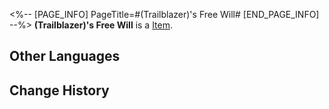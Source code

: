 <%-- [PAGE_INFO]
PageTitle=#(Trailblazer)'s Free Will#
[END_PAGE_INFO] --%>
{{Item Infobox
|id          = 254000
|image       = Item (Trailblazer)'s Free Will.png{{subst:void|<!--$UPLOAD:<<SpriteOutput/ItemFigures/Figure_Testmaterial01.png>-<Item (Trailblazer)'s Free Will.png>-<Item Icons>>-->}}
|type        = 
|invCategory = 
|rarity      = 4
|effect      = 
|description = Every footprint left in the sea of stars is a proof of the heart's desire.
}}
'''(Trailblazer)'s Free Will''' is a [[Item]].

==Other Languages==
{{Other Languages
|en   = (Trailblazer)'s Free Will
|zhs  = (开拓者)的自由意志
|zht  = (開拓者)的自由意志
|ja   = (開拓者)の自由意志
|ko   = (개척자)의 자유 의지
|es   = La voluntad libre de (Trazacaminos)
|fr   = ({{MC|m=Pionnier|f=Pionnière}}) et son libre arbitre
|ru   = Свобода воли: (Первопроходец)
|th   = เจตจำนงเสรีของ (ผู้บุกเบิก)
|vi   = Ý Chí Tự Do của (Nhà Khai Phá)
|de   = (Trailblazer)s freier Wille
|id   = Kehendak Bebas (Trailblazer)
|pt   = Livre Arbítrio de (Desbrava{{MC|m=dor|f=dora}})
}}

==Change History==
{{Change History|3.2}}